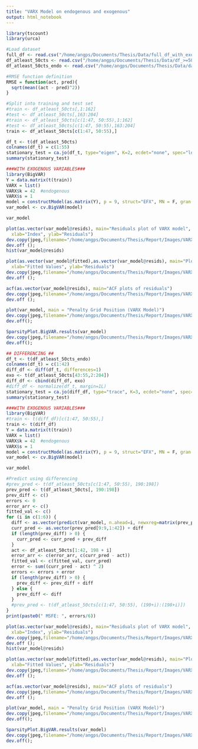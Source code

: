 ```yaml
---
title: "VARX Model on endogenous and exogenous"
output: html_notebook
---
```

```r
library(tscount)
library(urca)
```

```r
#Load dataset
full_df <- read.csv("/home/angps/Documents/Thesis/Data/full_df_with_exo.csv")
df_atleast_50cts <- read.csv("/home/angps/Documents/Thesis/Data/df_>=50_with_exo.csv")
df_atleast_50cts_endo <- read.csv("/home/angps/Documents/Thesis/Data/data_>=50cts.csv")
```

```r
#RMSE function definition
RMSE = function(act, pred){
  sqrt(mean((act - pred)^2))
}

#Split into training and test set
#train <- df_atleast_50cts[,1:162]
#test <- df_atleast_50cts[,163:204]
#train <- df_atleast_50cts[c(1:47, 50:55),1:162]
#test <- df_atleast_50cts[c(1:47, 50:55),163:204]
train <- df_atleast_50cts[c(1:47, 50:55),]

```


```r
df_t <- t(df_atleast_50cts)
colnames(df_t) = c(1:55)
stationary_test = ca.jo(df_t, type="eigen", K=2, ecdet="none", spec="longrun")
summary(stationary_test)
```

```r
###WITH EXOGENOUS VARIABLES###
library(BigVAR)
Y = data.matrix(t(train))
VARX = list()
VARX$k = 42  #endogenous
VARX$s = 1
model = constructModel(as.matrix(Y), p = 9, struct="EFX", MN = F, gran = c(25,10), VARX = VARX, T1 = 156, T2 = 198)
var_model <- cv.BigVAR(model)
```



```r
var_model
```

```r
plot(as.vector(var_model@resids), main="Residuals plot of VARX model", 
  xlab="Index", ylab="Residuals")
dev.copy(jpeg,filename="/home/angps/Documents/Thesis/Report/Images/VARX_resids.jpg");
dev.off ();
hist(var_model@resids)
```

```r
plot(as.vector(var_model@fitted),as.vector(var_model@resids), main="Plot of residuals against fitted values", 
  xlab="Fitted Values", ylab="Residuals")
dev.copy(jpeg,filename="/home/angps/Documents/Thesis/Report/Images/VARX_resids_vs_values.jpg");
dev.off ();
```

```r
acf(as.vector(var_model@resids), main="ACF plots of residuals")
dev.copy(jpeg,filename="/home/angps/Documents/Thesis/Report/Images/VARX_acf.jpg");
dev.off ();
```

```r
plot(var_model, main = "Penalty Grid Position (VARX Model)")
dev.copy(jpeg,filename="/home/angps/Documents/Thesis/Report/Images/VARX_pengrid.jpg");
dev.off();
```

```r
SparsityPlot.BigVAR.results(var_model)
dev.copy(jpeg,filename="/home/angps/Documents/Thesis/Report/Images/VARX_sparsity.jpg");
dev.off();
```



```r
## DIFFERENCING ##
df_t <- t(df_atleast_50cts_endo)
colnames(df_t) = c(1:42)
diff_df <- diff(df_t, differences=1)
exo <- t(df_atleast_50cts[43:55,2:204])
diff_df <- cbind(diff_df, exo)
#diff_df <- normalize(df_t, margin=1L)
stationary_test = ca.jo(diff_df, type="trace", K=3, ecdet="none", spec="longrun")
summary(stationary_test)
```

```r
###WITH EXOGENOUS VARIABLES###
library(BigVAR)
#train <- t(diff_df)[c(1:47, 50:55),]
train <- t(diff_df)
Y = data.matrix(t(train))
VARX = list()
VARX$k = 42  #endogenous
VARX$s = 1
model = constructModel(as.matrix(Y), p = 9, struct="EFX", MN = F, gran = c(25,10), VARX = VARX, T1 = 156, T2 = 198)
var_model <- cv.BigVAR(model)
```

```r
var_model
```

```r
#Predict using differencing
#prev_pred <- t(df_atleast_50cts[c(1:47, 50:55), 190:198])
prev_pred <- t(df_atleast_50cts[, 190:198])
prev_diff <- c()
errors <- 0
error_arr <- c()
fitted_val <- c()
for (i in c(1:6)) {
  diff <- as.vector(predict(var_model, n.ahead=i, newxreg=matrix(prev_pred),ncol=53))
  curr_pred <- as.vector(prev_pred[9:9,1:42]) + diff
  if (length(prev_diff) > 0) {
    curr_pred <- curr_pred + prev_diff
  }
  act <- df_atleast_50cts[1:42, 198 + i]
  error_arr <- c(error_arr, c(curr_pred - act))
  fitted_val <- c(fitted_val, curr_pred)
  error <- sum((curr_pred - act) ^ 2)
  errors <- errors + error
  if (length(prev_diff) > 0) {
    prev_diff <- prev_diff + diff
  } else {
    prev_diff <- diff
  }
  #prev_pred <- t(df_atleast_50cts[c(1:47, 50:55), (190+i):(198+i)])
}
print(paste0(" MSFE: ", errors/6))
```

```r
plot(as.vector(var_model@resids), main="Residuals plot of VARX model", 
  xlab="Index", ylab="Residuals")
dev.copy(jpeg,filename="/home/angps/Documents/Thesis/Report/Images/VARX_resids.jpg");
dev.off ();
hist(var_model@resids)
```

```r
plot(as.vector(var_model@fitted),as.vector(var_model@resids), main="Plot of residuals against fitted values", 
  xlab="Fitted Values", ylab="Residuals")
dev.copy(jpeg,filename="/home/angps/Documents/Thesis/Report/Images/VARX_resids_vs_values.jpg");
dev.off ();
```

```r
acf(as.vector(var_model@resids), main="ACF plots of residuals")
dev.copy(jpeg,filename="/home/angps/Documents/Thesis/Report/Images/VARX_acf.jpg");
dev.off ();
```

```r
plot(var_model, main = "Penalty Grid Position (VARX Model)")
dev.copy(jpeg,filename="/home/angps/Documents/Thesis/Report/Images/VARX_pengrid.jpg");
dev.off();
```

```r
SparsityPlot.BigVAR.results(var_model)
dev.copy(jpeg,filename="/home/angps/Documents/Thesis/Report/Images/VARX_sparsity.jpg");
dev.off();
```
